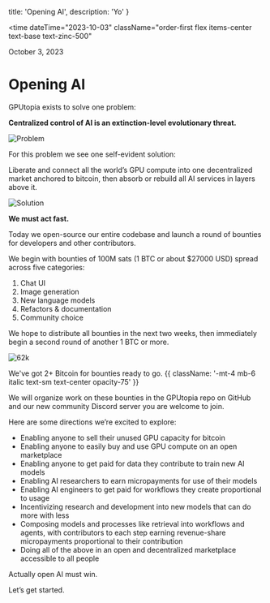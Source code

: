 
  title: 'Opening AI',
  description: 'Yo'
}

<time
  dateTime="2023-10-03"
  className="order-first flex items-center text-base text-zinc-500"
>
  <span className="h-4 w-0.5 rounded-full bg-zinc-500"></span>
  <span className="ml-3">October 3, 2023</span>
</time>

<H1 className="mt-4 mb-8">Opening AI</H1>

GPUtopia exists to solve one problem:

**Centralized control of AI is an extinction-level evolutionary threat.**

![Problem](/images/problem.png)

For this problem we see one self-evident solution:

Liberate and connect all the world’s GPU compute into one decentralized market anchored to bitcoin, then absorb or rebuild all AI services in layers above it.

![Solution](/images/solution.png)

**We must act fast.**

Today we open-source our entire codebase and launch a round of bounties for developers and other contributors.

We begin with bounties of 100M sats (1 BTC or about $27000 USD) spread across five categories:

1. Chat UI
2. Image generation
3. New language models
4. Refactors & documentation
5. Community choice

We hope to distribute all bounties in the next two weeks, then immediately begin a second round of another 1 BTC or more.

![62k](/images/62k.png)

We've got 2+ Bitcoin for bounties ready to go. {{ className: '-mt-4 mb-6 italic text-sm text-center opacity-75' }}

We will organize work on these bounties in the <ExternalLink href="https://github.com/ArcadeLabsInc/gputopia">GPUtopia repo on GitHub</ExternalLink> and our new <ExternalLink href="https://discord.gg/snxJSJDk">community Discord server</ExternalLink> you are welcome to join.

Here are some directions we’re excited to explore:

- Enabling anyone to sell their unused GPU capacity for bitcoin
- Enabling anyone to easily buy and use GPU compute on an open marketplace
- Enabling anyone to get paid for data they contribute to train new AI models
- Enabling AI researchers to earn micropayments for use of their models
- Enabling AI engineers to get paid for workflows they create proportional to usage
- Incentivizing research and development into new models that can do more with less
- Composing models and processes like retrieval into workflows and agents, with contributors to each step earning revenue-share micropayments proportional to their contribution
- Doing all of the above in an open and decentralized marketplace accessible to all people

<ExternalLink href="https://hivemind.vc/ai/">Actually open AI</ExternalLink> must
win.

Let’s get started.

